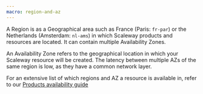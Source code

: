 ```yaml
---
macro: region-and-az
---
```


A Region is as a Geographical area such as France (Paris: `fr-par`) or the Netherlands (Amsterdam: `nl-ams`) in which Scaleway products and resources are located. It can contain multiple Availability Zones.

An Availability Zone refers to the geographical location in which your Scaleway resource will be created. The latency between multiple AZs of the same region is low, as they have a common network layer.

For an extensive list of which regions and AZ a resource is available in, refer to our [Products availability guide](/console/my-account/reference-content/products-availability)